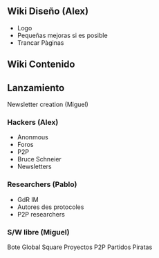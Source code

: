 



== Wiki Diseño (Alex) ==

* Logo
* Pequeñas mejoras si es posible
* Trancar Pàginas

== Wiki Contenido ==


== Lanzamiento ==

Newsletter creation (Miguel)

=== Hackers (Alex) ===

* Anonmous
* Foros 
* P2P
* Bruce Schneier 
* Newsletters

=== Researchers (Pablo) ===

* GdR IM
* Autores des protocoles
* P2P researchers

=== S/W libre (Miguel) ===

Bote
Global Square
Proyectos P2P
Partidos Piratas